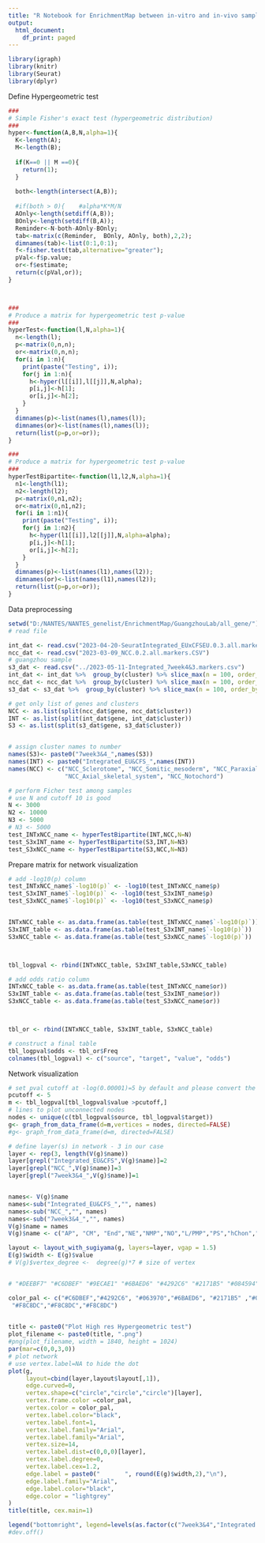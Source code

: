 ---
title: "R Notebook for EnrichmentMap between in-vitro and in-vivo sample (integrated)"
output:
  html_document:
    df_print: paged
---

```{r}
library(igraph)
library(knitr)
library(Seurat)
library(dplyr)
```

Define Hypergeometric test

```{r}
###
# Simple Fisher's exact test (hypergeometric distribution)
###
hyper<-function(A,B,N,alpha=1){
  K<-length(A);
  M<-length(B);
  
  if(K==0 || M ==0){
    return(1);
  }
  
  both<-length(intersect(A,B));
  
  #if(both > 0){    #alpha*K*M/N
  AOnly<-length(setdiff(A,B));
  BOnly<-length(setdiff(B,A));
  Reminder<-N-both-AOnly-BOnly;
  tab<-matrix(c(Reminder,  BOnly, AOnly, both),2,2);
  dimnames(tab)<-list(0:1,0:1);
  f<-fisher.test(tab,alternative="greater");
  pVal<-f$p.value;
  or<-f$estimate;
  return(c(pVal,or));
}



###
# Produce a matrix for hypergeometric test p-value
###
hyperTest<-function(l,N,alpha=1){
  n<-length(l);
  p<-matrix(0,n,n);
  or<-matrix(0,n,n);
  for(i in 1:n){
    print(paste("Testing", i));
    for(j in 1:n){
      h<-hyper(l[[i]],l[[j]],N,alpha);
      p[i,j]<-h[1];
      or[i,j]<-h[2];
    }
  }
  dimnames(p)<-list(names(l),names(l));
  dimnames(or)<-list(names(l),names(l));
  return(list(p=p,or=or));
}

###
# Produce a matrix for hypergeometric test p-value
###
hyperTestBipartite<-function(l1,l2,N,alpha=1){
  n1<-length(l1);
  n2<-length(l2);
  p<-matrix(0,n1,n2);
  or<-matrix(0,n1,n2);
  for(i in 1:n1){
    print(paste("Testing", i));
    for(j in 1:n2){
      h<-hyper(l1[[i]],l2[[j]],N,alpha=alpha);
      p[i,j]<-h[1];
      or[i,j]<-h[2];
    }
  }
  dimnames(p)<-list(names(l1),names(l2));
  dimnames(or)<-list(names(l1),names(l2));
  return(list(p=p,or=or));
}
```

Data preprocessing

```{r}
setwd("D:/NANTES/NANTES_genelist/EnrichmentMap/GuangzhouLab/all_gene/")
# read file

int_dat <- read.csv("2023-04-20-SeuratIntegrated_EUxCFSEU.0.3.all.markers.csv")
ncc_dat <- read.csv("2023-03-09_NCC.0.2.all.markers.CSV")
# guangzhou sample
s3_dat <- read.csv("../2023-05-11-Integrated_7week4&3.markers.csv")
int_dat <- int_dat %>%  group_by(cluster) %>% slice_max(n = 100, order_by = avg_log2FC)
ncc_dat <- ncc_dat %>%  group_by(cluster) %>% slice_max(n = 100, order_by = avg_log2FC)
s3_dat <- s3_dat %>%  group_by(cluster) %>% slice_max(n = 100, order_by = avg_log2FC)

# get only list of genes and clusters
NCC <- as.list(split(ncc_dat$gene, ncc_dat$cluster))
INT <- as.list(split(int_dat$gene, int_dat$cluster))
S3 <- as.list(split(s3_dat$gene, s3_dat$cluster))


# assign cluster names to number
names(S3)<- paste0("7week3&4_",names(S3))
names(INT) <- paste0("Integrated_EU&CFS_",names(INT))
names(NCC) <- c("NCC_Sclerotome", "NCC_Somitic_mesoderm", "NCC_Paraxial_mesoderm",
                "NCC_Axial_skeletal_system", "NCC_Notochord")

# perform Ficher test among samples 
# use N and cutoff 10 is good
N <- 3000
N2 <- 10000
N3 <- 5000
# N3 <- 5000
test_INTxNCC_name <- hyperTestBipartite(INT,NCC,N=N)
test_S3xINT_name <- hyperTestBipartite(S3,INT,N=N3)
test_S3xNCC_name <- hyperTestBipartite(S3,NCC,N=N3)
```

Prepare matrix for network visualization

```{r}
# add -log10(p) column
test_INTxNCC_name$`-log10(p)` <- -log10(test_INTxNCC_name$p)
test_S3xINT_name$`-log10(p)` <- -log10(test_S3xINT_name$p)
test_S3xNCC_name$`-log10(p)` <- -log10(test_S3xNCC_name$p)


INTxNCC_table <- as.data.frame(as.table(test_INTxNCC_name$`-log10(p)`))
S3xINT_table <- as.data.frame(as.table(test_S3xINT_name$`-log10(p)`))
S3xNCC_table <- as.data.frame(as.table(test_S3xNCC_name$`-log10(p)`))



tbl_logpval <- rbind(INTxNCC_table, S3xINT_table,S3xNCC_table)

# add odds ratio column
INTxNCC_table <- as.data.frame(as.table(test_INTxNCC_name$or))
S3xINT_table <- as.data.frame(as.table(test_S3xINT_name$or))
S3xNCC_table <- as.data.frame(as.table(test_S3xNCC_name$or))



tbl_or <- rbind(INTxNCC_table, S3xINT_table, S3xNCC_table)

# construct a final table
tbl_logpval$odds <- tbl_or$Freq
colnames(tbl_logpval) <- c("source", "target", "value", "odds")
```

Network visualization

```{r}
# set pval cutoff at -log(0.00001)=5 by default and please convert the cutoff you want and put it down below
pcutoff <- 5
m <- tbl_logpval[tbl_logpval$value >pcutoff,]
# lines to plot unconnected nodes
nodes <- unique(c(tbl_logpval$source, tbl_logpval$target))
g<- graph_from_data_frame(d=m,vertices = nodes, directed=FALSE)
#g<- graph_from_data_frame(d=m, directed=FALSE)

# define layer(s) in network - 3 in our case
layer <- rep(3, length(V(g)$name))
layer[grepl("Integrated_EU&CFS",V(g)$name)]=2
layer[grepl("NCC_",V(g)$name)]=3
layer[grepl("7week3&4_",V(g)$name)]=1


names<- V(g)$name
names<-sub("Integrated_EU&CFS_","", names)
names<-sub("NCC_","", names)
names<-sub("7week3&4_","", names)
V(g)$name = names
V(g)$name <- c("AP", "CM", "End","NE","NMP","NO","L/PMP","PS","hChon","hCT", "hCycle","hEC","hImmune", "hMuscle","hNC","hNeuron","Sclerotome","Somitic mesoderm", "Lateral/paraxial mesoderm", "Axial skeleton system development","Notochord")

layout <- layout_with_sugiyama(g, layers=layer, vgap = 1.5)
E(g)$width <- E(g)$value
# V(g)$vertex_degree <-  degree(g)*7 # size of vertex


# "#DEEBF7" "#C6DBEF" "#9ECAE1" "#6BAED6" "#4292C6" "#2171B5" "#084594" "darkblue"

color_pal <- c("#C6DBEF","#4292C6", "#063970","#6BAED6", "#2171B5" ,"#084594", "#9ECAE1", "#DEEBF7", "#EE9A00", "#EE9A00", "#EE9A00", "#EE9A00", "#EE9A00", "#EE9A00", "#EE9A00", "#EE9A00","#F8C8DC","#F8C8DC",
 "#F8C8DC","#F8C8DC","#F8C8DC")
 

title <- paste0("Plot High res Hypergeometric test")
plot_filename <- paste0(title, ".png")
#png(plot_filename, width = 1840, height = 1024)
par(mar=c(0,0,3,0))
# plot network
# use vertex.label=NA to hide the dot
plot(g,
     layout=cbind(layer,layout$layout[,1]),
     edge.curved=0,
     vertex.shape=c("circle","circle","circle")[layer],
     vertex.frame.color =color_pal,
     vertex.color = color_pal,
     vertex.label.color="black",
     vertex.label.font=1,
     vertex.label.family="Arial",
     vertex.label.family="Arial",
     vertex.size=14,
     vertex.label.dist=c(0,0,0)[layer],
     vertex.label.degree=0, 
     vertex.label.cex=1.2,
     edge.label = paste0("       ", round(E(g)$width,2),"\n"),
     edge.label.family="Arial",
     edge.label.color="black",
     edge.color = "lightgrey"
)
title(title, cex.main=1)

legend("bottomright", legend=levels(as.factor(c("7week3&4","Integrated CFSEUxEU", "NCC"))), col = c("olivedrab", "pink","orangered") , bty = "n", pch=10 , pt.cex = 1, cex = 1, text.col= c("olivedrab", "pink","orangered"), horiz = FALSE, inset = c(0.01, 0.01))
#dev.off()

```